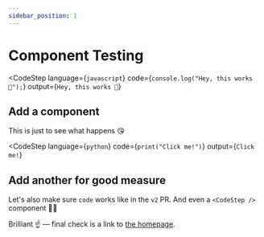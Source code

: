 ```yaml
---
sidebar_position: 1
---
```



# Component Testing

<CodeStep
  language={`javascript`}
  code={`console.log("Hey, this works 🤙");`}
  output={`Hey, this works 🤙`}
>

## Add a component

This is just to see what happens 😘

</CodeStep>

<CodeStep
  language={`python`}
  code={`print("Click me!")`}
  output={`Click me!`}
>

## Add another for good measure

Let's also make sure `code` works like in the `v2` PR. And even a `<CodeStep />` component 🤷‍♂️

Brilliant ☝️ — final check is a link to [the homepage](/).

</CodeStep>
